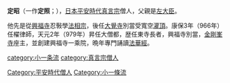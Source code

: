 {{unreferenced|time=2015-01-02T01:31:37+00:00}}
'''定昭'''（一作'''定照'''；{{bd|906年||983年|5月6日}}），[[日本|日本]][[平安時代|平安時代]][[真言宗|真言宗]]僧人，父親是[[左大臣|左大臣]]{{link-ja|藤原師尹|藤原師尹}}。

他先是從[[興福寺|興福寺]]忍斅學[[法相宗|法相宗]]，後任[[大覺寺|大覺寺]]別當受寬空[[灌頂|灌頂]]。康保3年（966年）任櫂律師，天元2年（979年）昇任大僧都，歴任東寺長者，興福寺別當，[[金剛峯寺|金剛峯寺]]座主，並創建興福寺一乘院，晩年專門誦讀[[法華經|法華經]]。

[[category:小一条流|category:小一条流]]
[[category:真言宗僧人|category:真言宗僧人]]
[[Category:平安時代僧人|Category:平安時代僧人]]
[[Category:小一條流|Category:小一條流]]